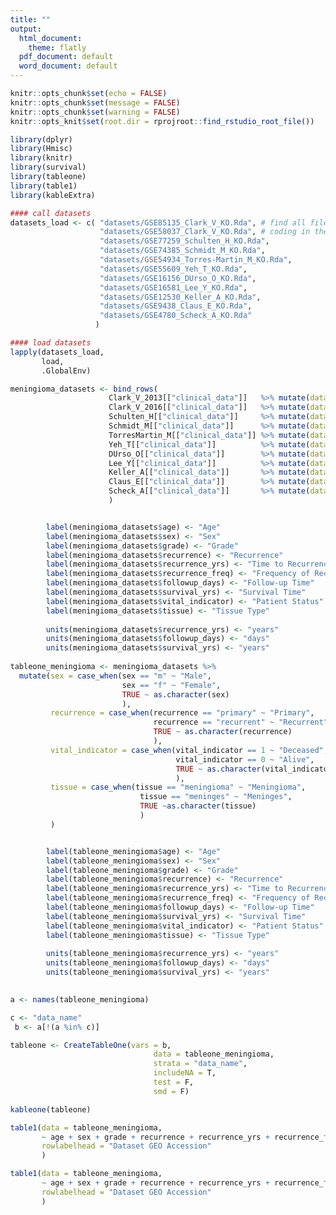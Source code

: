 ```yaml
---
title: ""
output:
  html_document: 
    theme: flatly
  pdf_document: default
  word_document: default
---
```


<style>
body {
    position: absolute;
    left: 0px;}
</style>

```r
knitr::opts_chunk$set(echo = FALSE)
knitr::opts_chunk$set(message = FALSE)
knitr::opts_chunk$set(warning = FALSE)
knitr::opts_knit$set(root.dir = rprojroot::find_rstudio_root_file())
```

```r
library(dplyr)
library(Hmisc)
library(knitr)
library(survival)
library(tableone)
library(table1)
library(kableExtra)
```


```r
#### call datasets
datasets_load <- c( "datasets/GSE85135_Clark_V_KO.Rda", # find all files in this directory to load rather than hard 
                    "datasets/GSE58037_Clark_V_KO.Rda", # coding in the future
                    "datasets/GSE77259_Schulten_H_KO.Rda",
                    "datasets/GSE74385_Schmidt_M_KO.Rda",
                    "datasets/GSE54934_Torres-Martin_M_KO.Rda",
                    "datasets/GSE55609_Yeh_T_KO.Rda",
                    "datasets/GSE16156_DUrso_O_KO.Rda",
                    "datasets/GSE16581_Lee_Y_KO.Rda",
                    "datasets/GSE12530_Keller_A_KO.Rda",
                    "datasets/GSE9438_Claus_E_KO.Rda",
                    "datasets/GSE4780_Scheck_A_KO.Rda"
                   )

#### load datasets
lapply(datasets_load, 
       load, 
       .GlobalEnv)

```



```r
meningioma_datasets <- bind_rows(
                      Clark_V_2013[["clinical_data"]]   %>% mutate(data_name = "GSE58037") %>% select(-c(1,2)) %>% as.data.frame(),
                      Clark_V_2016[["clinical_data"]]   %>% mutate(data_name = "GSE85135") %>% select(-c(1,2)) %>% as.data.frame(),
                      Schulten_H[["clinical_data"]]     %>% mutate(data_name = "GSE77259") %>% select(-c(1,2)) %>% as.data.frame(),
                      Schmidt_M[["clinical_data"]]      %>% mutate(data_name = "GSE74385") %>% select(-c(1,2)) %>% as.data.frame(),
                      TorresMartin_M[["clinical_data"]] %>% mutate(data_name = "GSE54934") %>% select(-c(1,2)) %>% as.data.frame(),
                      Yeh_T[["clinical_data"]]          %>% mutate(data_name = "GSE55609") %>% select(-c(1,2)) %>% as.data.frame(),
                      DUrso_O[["clinical_data"]]        %>% mutate(data_name = "GSE16156") %>% select(-c(1,2)) %>% as.data.frame(),
                      Lee_Y[["clinical_data"]]          %>% mutate(data_name = "GSE16581") %>% select(-c(1,2)) %>% as.data.frame(),
                      Keller_A[["clinical_data"]]       %>% mutate(data_name = "GSE12530") %>% select(-c(1,2)) %>% as.data.frame(),
                      Claus_E[["clinical_data"]]        %>% mutate(data_name = "GSE9438") %>% select(-c(1,2)) %>% as.data.frame(),
                      Scheck_A[["clinical_data"]]       %>% mutate(data_name = "GSE4780") %>% select(-c(1,2)) %>% as.data.frame()
                      )


        label(meningioma_datasets$age) <- "Age"
        label(meningioma_datasets$sex) <- "Sex"
        label(meningioma_datasets$grade) <- "Grade"
        label(meningioma_datasets$recurrence) <- "Recurrence"
        label(meningioma_datasets$recurrence_yrs) <- "Time to Recurrence"
        label(meningioma_datasets$recurrence_freq) <- "Frequency of Recurrence"
        label(meningioma_datasets$followup_days) <- "Follow-up Time"
        label(meningioma_datasets$survival_yrs) <- "Survival Time"
        label(meningioma_datasets$vital_indicator) <- "Patient Status"
        label(meningioma_datasets$tissue) <- "Tissue Type"
        
        units(meningioma_datasets$recurrence_yrs) <- "years"
        units(meningioma_datasets$followup_days) <- "days"
        units(meningioma_datasets$survival_yrs) <- "years"
        
tableone_meningioma <- meningioma_datasets %>% 
  mutate(sex = case_when(sex == "m" ~ "Male", 
                         sex == "f" ~ "Female",
                         TRUE ~ as.character(sex)
                         ),
         recurrence = case_when(recurrence == "primary" ~ "Primary",
                                recurrence == "recurrent" ~ "Recurrent",
                                TRUE ~ as.character(recurrence)
                                ),
         vital_indicator = case_when(vital_indicator == 1 ~ "Deceased",
                                     vital_indicator == 0 ~ "Alive",
                                     TRUE ~ as.character(vital_indicator)
                                     ),
         tissue = case_when(tissue == "meningioma" ~ "Meningioma",
                             tissue == "meninges" ~ "Meninges",
                             TRUE ~as.character(tissue)
                             )
         )


        label(tableone_meningioma$age) <- "Age"
        label(tableone_meningioma$sex) <- "Sex"
        label(tableone_meningioma$grade) <- "Grade"
        label(tableone_meningioma$recurrence) <- "Recurrence"
        label(tableone_meningioma$recurrence_yrs) <- "Time to Recurrence"
        label(tableone_meningioma$recurrence_freq) <- "Frequency of Recurrence"
        label(tableone_meningioma$followup_days) <- "Follow-up Time"
        label(tableone_meningioma$survival_yrs) <- "Survival Time"
        label(tableone_meningioma$vital_indicator) <- "Patient Status"
        label(tableone_meningioma$tissue) <- "Tissue Type"
        
        units(tableone_meningioma$recurrence_yrs) <- "years"
        units(tableone_meningioma$followup_days) <- "days"
        units(tableone_meningioma$survival_yrs) <- "years"
        
```

```r
a <- names(tableone_meningioma)

c <- "data_name"
 b <- a[!(a %in% c)]

tableone <- CreateTableOne(vars = b,
                                data = tableone_meningioma,
                                strata = "data_name",
                                includeNA = T,
                                test = F,
                                smd = F)

kableone(tableone)

```

```r



table1(data = tableone_meningioma, 
       ~ age + sex + grade + recurrence + recurrence_yrs + recurrence_freq + followup_days + survival_yrs + vital_indicator + tissue | data_name,
       rowlabelhead = "Dataset GEO Accession"
       )

```

```r

table1(data = tableone_meningioma, 
       ~ age + sex + grade + recurrence + recurrence_yrs + recurrence_freq + followup_days + survival_yrs + vital_indicator + tissue + histology + radiation + rna_integrity + location + progression + type + mib1_index | data_name,
       rowlabelhead = "Dataset GEO Accession"
       )

```







